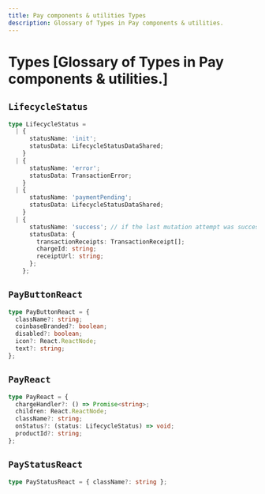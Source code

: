 ```yaml
---
title: Pay components & utilities Types
description: Glossary of Types in Pay components & utilities.
---
```


# Types [Glossary of Types in Pay components & utilities.]


## `LifecycleStatus`

```ts
type LifecycleStatus =
  | {
      statusName: 'init';
      statusData: LifecycleStatusDataShared;
    }
  | {
      statusName: 'error';
      statusData: TransactionError;
    }
  | {
      statusName: 'paymentPending';
      statusData: LifecycleStatusDataShared;
    }
  | {
      statusName: 'success'; // if the last mutation attempt was successful
      statusData: {
        transactionReceipts: TransactionReceipt[];
        chargeId: string;
        receiptUrl: string;
      };
    };
```

## `PayButtonReact`

```ts
type PayButtonReact = {
  className?: string;
  coinbaseBranded?: boolean;
  disabled?: boolean;
  icon?: React.ReactNode;
  text?: string;
};
```

## `PayReact`

```ts
type PayReact = {
  chargeHandler?: () => Promise<string>;
  children: React.ReactNode;
  className?: string;
  onStatus?: (status: LifecycleStatus) => void;
  productId?: string;
};
```

## `PayStatusReact`

```ts
type PayStatusReact = { className?: string };
```